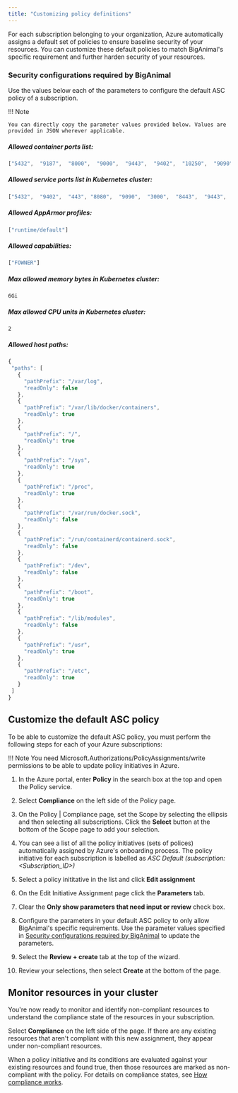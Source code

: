 ```yaml
---
title: "Customizing policy definitions"
---
```


For each subscription belonging to your organization, Azure automatically assigns a default set of policies to ensure baseline security of your resources. You can customize these default policies to match BigAnimal's specific requirement and further harden security of your resources. 

### Security configurations required by BigAnimal

Use the values below each of the parameters to configure the default ASC policy of a subscription. 

!!! Note
    
    You can directly copy the parameter values provided below. Values are provided in JSON wherever applicable.

##### Allowed container ports list:

```js
["5432",  "9187",  "8000",  "9000",  "9443",  "9402",  "10250",  "9090",  "8080",  "8443",  "2020", "3000",  "6443", "9100",  "9102",  "9201",  "8081"]
```


##### Allowed service ports list in Kubernetes cluster:

```js
["5432",  "9402",  "443", "8080",  "9090",  "3000",  "8443",  "9443",  "9100", "9201"]
```


##### Allowed AppArmor profiles:

```js
["runtime/default"]
```
 

##### Allowed capabilities: 

```js
["FOWNER"]
```


##### Max allowed memory bytes in Kubernetes cluster: 

`6Gi`


##### Max allowed CPU units in Kubernetes cluster:

`2` 


##### Allowed host paths:

```js
{
 "paths": [
   {
     "pathPrefix": "/var/log",
     "readOnly": false
   },
   {
     "pathPrefix": "/var/lib/docker/containers",
     "readOnly": true
   },
   {
     "pathPrefix": "/",
     "readOnly": true
   },
   {
     "pathPrefix": "/sys",
     "readOnly": true
   },
   {
     "pathPrefix": "/proc",
     "readOnly": true
   },
   {
     "pathPrefix": "/var/run/docker.sock",
     "readOnly": false
   },
   {
     "pathPrefix": "/run/containerd/containerd.sock",
     "readOnly": false
   },
   {
     "pathPrefix": "/dev",
     "readOnly": false
   },
   {
     "pathPrefix": "/boot",
     "readOnly": true
   },
   {
     "pathPrefix": "/lib/modules",
     "readOnly": false
   },
   {
     "pathPrefix": "/usr",
     "readOnly": true
   },
   {
     "pathPrefix": "/etc",
     "readOnly": true
   }
 ]
}
```

## Customize the default ASC policy

To be able to customize the default ASC policy, you must perform the following steps for each of your Azure subscriptions:

!!! Note
    You need Microsoft.Authorizations/PolicyAssignments/write permissions to be able to update policy initiatives in Azure.


1. In the Azure portal, enter **Policy** in the search box at the top and open the Policy service.

1. Select **Compliance** on the left side of the Policy page. 

1. On the Policy | Compliance page, set the Scope by selecting the ellipsis and then selecting all subscriptions. Click the **Select** button at the bottom of the Scope page to add your selection.

1. You can see a list of all the policy initiatives (sets of polices) automatically assigned by Azure's onboarding process. The policy initiative for each subscription is labelled as *ASC Default (subscription: <Subscription_ID>)*

1. Select a policy inititative in the list and click **Edit assignment**  

1. On the Edit Initiative Assignment page click the **Parameters** tab.

1. Clear the **Only show parameters that need input or review** check box.

1. Configure the parameters in your default ASC policy to only allow BigAnimal's specific requirements. Use the parameter values specified in [Security configurations required by BigAnimal](#security-configurations-required-by-biganimal) to update the parameters.

1. Select the **Review + create** tab at the top of the wizard.

1. Review your selections, then select **Create** at the bottom of the page.

## Monitor resources in your cluster

You're now ready to monitor and identify non-compliant resources to understand the compliance state of the resources in your subscription.

Select **Compliance** on the left side of the page. If there are any existing resources that aren't compliant with this new assignment, they appear under non-compliant resources.

When a policy initiative and its conditions are evaluated against your existing resources and found true, then those resources are marked as non-compliant with the policy. For details on compliance states, see [How compliance works](https://docs.microsoft.com/en-us/azure/governance/policy/how-to/get-compliance-data#how-compliance-works).

